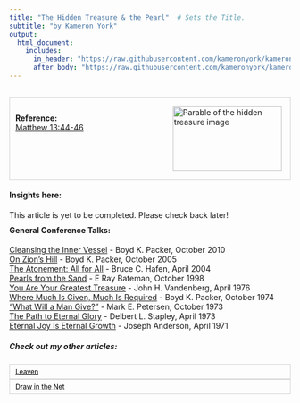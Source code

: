 ```yaml
---
title: "The Hidden Treasure & the Pearl"  # Sets the Title.
subtitle: "by Kameron York"
output:
  html_document:
    includes:
      in_header: "https://raw.githubusercontent.com/kameronyork/kameronyork.github.io/main/parables/headers/pearl-header.html"
      after_body: "https://raw.githubusercontent.com/kameronyork/kameronyork.github.io/main/parables/footer.html"
---
```

<br>
<div style="border: 1px solid lightgray; padding: 10px; overflow: hidden;">
<img src="https://raw.githubusercontent.com/kameronyork/kameronyork.github.io/main/docs/assets/hidden-treasure-pearl.png" alt="Parable of the hidden treasure image" style="float: right; width: 195px; height: 115px; padding: 5px;">
<br>
<h4 style="text-align: left; margin: 0;">Reference:</h4>
<p style="text-align: left; margin: 0;">
<a href="https://www.churchofjesuschrist.org/study/scriptures/nt/matt/13?lang=eng&id=44-46#p44" target="_blank">Matthew 13:44-46</a>
</p>
</div>

#### Insights here:

This article is yet to be completed. Please check back later!


<div style="margin-top: -10px;">
#### General Conference Talks:
<a href="https://www.churchofjesuschrist.org/study/general-conference/2010/10/cleansing-the-inner-vessel">Cleansing the Inner Vessel</a> - Boyd K. Packer, October 2010<br>
<a href="https://www.churchofjesuschrist.org/study/general-conference/2005/10/on-zions-hill">On Zion’s Hill</a> - Boyd K. Packer, October 2005<br>
<a href="https://www.churchofjesuschrist.org/study/general-conference/2004/04/the-atonement-all-for-all">The Atonement: All for All</a> - Bruce C. Hafen, April 2004<br>
<a href="https://www.churchofjesuschrist.org/study/general-conference/1998/10/pearls-from-the-sand">Pearls from the Sand</a> - E Ray Bateman, October 1998<br>
<a href="https://www.churchofjesuschrist.org/study/general-conference/1976/04/you-are-your-greatest-treasure">You Are Your Greatest Treasure</a> - John H. Vandenberg, April 1976<br>
<a href="https://www.churchofjesuschrist.org/study/general-conference/1974/10/where-much-is-given-much-is-required">Where Much Is Given, Much Is Required</a> - Boyd K. Packer, October 1974<br>
<a href="https://www.churchofjesuschrist.org/study/general-conference/1973/10/what-will-a-man-give">“What Will a Man Give?”</a> - Mark E. Petersen, October 1973<br>
<a href="https://www.churchofjesuschrist.org/study/general-conference/1973/04/the-path-to-eternal-glory">The Path to Eternal Glory</a> - Delbert L. Stapley, April 1973<br>
<a href="https://www.churchofjesuschrist.org/study/general-conference/1971/04/eternal-joy-is-eternal-growth">Eternal Joy Is Eternal Growth</a> - Joseph Anderson, April 1971<br>




##### Check out my other articles:

<link rel="stylesheet" href="https://kameronyork.github.io/scripting/themify-icons/themify-icons.css">
<div class="container">
<div class="row">
<div class="col-12 text-md-left">
<nav class="pagination mt-3">
<a class="nav nav-prev" href="https://kameronyork.com/parables/leaven.html" style="background-color: transparent; color: black; padding: 5px 10px; border: 1px solid lightgray; cursor: pointer; white-space: nowrap; font-size: 12px; display: flex; align-items: center;" 
onmouseover="this.style.backgroundColor='lightgray';" 
onmouseout="this.style.backgroundColor='transparent';" 
onmousedown="this.style.backgroundColor='gray';" 
onmouseup="this.style.backgroundColor='lightgray';">
<i class="ti-arrow-left mr-2"></i>
<span style="display: none;" class="d-md-inline-block">Leaven</span>
<span style="display: inline-block;" class="d-md-none">Leaven</span>
</a>
<a class="nav nav-next ml-3" href="https://kameronyork.com/parables/drawing-in-the-net.html" style="background-color: transparent; color: black; padding: 5px 10px; border: 1px solid lightgray; cursor: pointer; white-space: nowrap; font-size: 12px; display: flex; align-items: center;" 
onmouseover="this.style.backgroundColor='lightgray';" 
onmouseout="this.style.backgroundColor='transparent';" 
onmousedown="this.style.backgroundColor='gray';" 
onmouseup="this.style.backgroundColor='lightgray';">
<span style="display: none;" class="d-md-inline-block">Draw in the Net</span>
<span style="display: inline-block;" class="d-md-none">Draw in the Net</span>
<i class="ti-arrow-right ml-2"></i>
</a>
</nav>
</div>
</div>
</div>